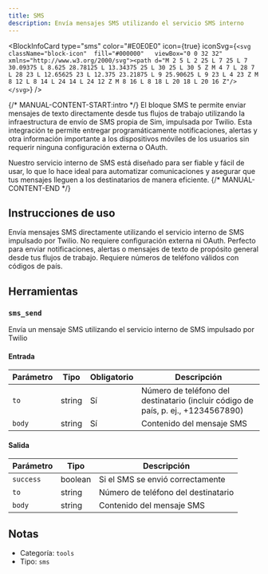```yaml
---
title: SMS
description: Envía mensajes SMS utilizando el servicio SMS interno
---
```



<BlockInfoCard 
  type="sms"
  color="#E0E0E0"
  icon={true}
  iconSvg={`<svg className="block-icon"  fill="#000000"   viewBox="0 0 32 32" xmlns="http://www.w3.org/2000/svg"><path d="M 2 5 L 2 25 L 7 25 L 7 30.09375 L 8.625 28.78125 L 13.34375 25 L 30 25 L 30 5 Z M 4 7 L 28 7 L 28 23 L 12.65625 23 L 12.375 23.21875 L 9 25.90625 L 9 23 L 4 23 Z M 8 12 L 8 14 L 24 14 L 24 12 Z M 8 16 L 8 18 L 20 18 L 20 16 Z"/></svg>`}
/>

{/* MANUAL-CONTENT-START:intro */}
El bloque SMS te permite enviar mensajes de texto directamente desde tus flujos de trabajo utilizando la infraestructura de envío de SMS propia de Sim, impulsada por Twilio. Esta integración te permite entregar programáticamente notificaciones, alertas y otra información importante a los dispositivos móviles de los usuarios sin requerir ninguna configuración externa o OAuth.

Nuestro servicio interno de SMS está diseñado para ser fiable y fácil de usar, lo que lo hace ideal para automatizar comunicaciones y asegurar que tus mensajes lleguen a los destinatarios de manera eficiente.
{/* MANUAL-CONTENT-END */}

## Instrucciones de uso

Envía mensajes SMS directamente utilizando el servicio interno de SMS impulsado por Twilio. No requiere configuración externa ni OAuth. Perfecto para enviar notificaciones, alertas o mensajes de texto de propósito general desde tus flujos de trabajo. Requiere números de teléfono válidos con códigos de país.

## Herramientas

### `sms_send`

Envía un mensaje SMS utilizando el servicio interno de SMS impulsado por Twilio

#### Entrada

| Parámetro | Tipo | Obligatorio | Descripción |
| --------- | ---- | ----------- | ----------- |
| `to` | string | Sí | Número de teléfono del destinatario \(incluir código de país, p. ej., +1234567890\) |
| `body` | string | Sí | Contenido del mensaje SMS |

#### Salida

| Parámetro | Tipo | Descripción |
| --------- | ---- | ----------- |
| `success` | boolean | Si el SMS se envió correctamente |
| `to` | string | Número de teléfono del destinatario |
| `body` | string | Contenido del mensaje SMS |

## Notas

- Categoría: `tools`
- Tipo: `sms`
